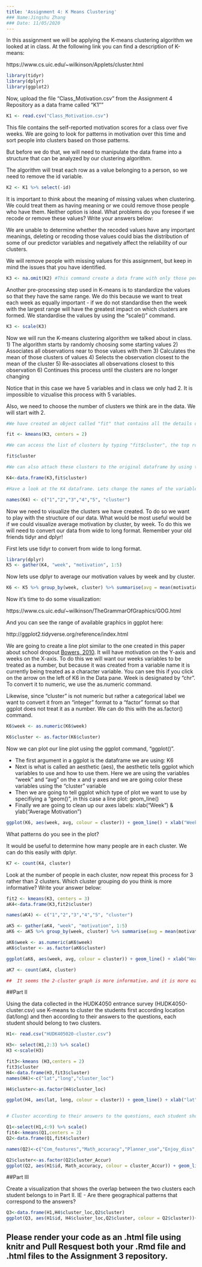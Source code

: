 ```yaml
---
title: 'Assignment 4: K Means Clustering'
### Name:Jingshu Zhang
### Date: 11/05/2020
---
```


In this assignment we will be applying the K-means clustering algorithm we looked at in class. At the following link you can find a description of K-means:

https://www.cs.uic.edu/~wilkinson/Applets/cluster.html


```r
library(tidyr)
library(dplyr)
library(ggplot2)
```

Now, upload the file "Class_Motivation.csv" from the Assignment 4 Repository as a data frame called "K1""
```r

K1 <- read.csv("Class_Motivation.csv")

```

This file contains the self-reported motivation scores for a class over five weeks. We are going to look for patterns in motivation over this time and sort people into clusters based on those patterns.

But before we do that, we will need to manipulate the data frame into a structure that can be analyzed by our clustering algorithm.

The algorithm will treat each row as a value belonging to a person, so we need to remove the id variable.

```r

K2 <- K1 %>% select(-id)

```

It is important to think about the meaning of missing values when clustering. We could treat them as having meaning or we could remove those people who have them. Neither option is ideal. What problems do you foresee if we recode or remove these values? Write your answers below:

We are unable to determine whether the recoded values have any important meanings, deleting or recoding those values could bias the distribution of some of our predictor variables and negatively affect the reliability of our clusters.

We will remove people with missing values for this assignment, but keep in mind the issues that you have identified.


```r

K3 <- na.omit(K2) #This command create a data frame with only those people with no missing values. It "omits" all rows with missing values, also known as a "listwise deletion". EG - It runs down the list deleting rows as it goes.

```

Another pre-processing step used in K-means is to standardize the values so that they have the same range. We do this because we want to treat each week as equally important - if we do not standardise then the week with the largest range will have the greatest impact on which clusters are formed. We standardise the values by using the "scale()" command.

```r

K3 <- scale(K3)

```


Now we will run the K-means clustering algorithm we talked about in class. 
1) The algorithm starts by randomly choosing some starting values 
2) Associates all observations near to those values with them
3) Calculates the mean of those clusters of values
4) Selects the observation closest to the mean of the cluster
5) Re-associates all observations closest to this observation
6) Continues this process until the clusters are no longer changing

Notice that in this case we have 5 variables and in class we only had 2. It is impossible to vizualise this process with 5 variables.

Also, we need to choose the number of clusters we think are in the data. We will start with 2.

```r

#We have created an object called "fit" that contains all the details of our clustering including which observations belong to each cluster.

fit <- kmeans(K3, centers = 2)

#We can access the list of clusters by typing "fit$cluster", the top row corresponds to the original order the rows were in. Notice we have deleted some rows.

fit$cluster

#We can also attach these clusters to the original dataframe by using the "data.frame" command to create a new data frame called K4.

K4<-data.frame(K3,fit$cluster)

#Have a look at the K4 dataframe. Lets change the names of the variables to make it more convenient with the names() command.

names(K4) <- c("1","2","3","4","5", "cluster")
```

Now we need to visualize the clusters we have created. To do so we want to play with the structure of our data. What would be most useful would be if we could visualize average motivation by cluster, by week. To do this we will need to convert our data from wide to long format. Remember your old friends tidyr and dplyr!

First lets use tidyr to convert from wide to long format.
```r
library(dplyr)
K5 <- gather(K4, "week", "motivation", 1:5)
```

Now lets use dplyr to average our motivation values by week and by cluster.

```r

K6 <- K5 %>% group_by(week, cluster) %>% summarise(avg = mean(motivation))

```

Now it's time to do some visualization: 

https://www.cs.uic.edu/~wilkinson/TheGrammarOfGraphics/GOG.html

And you can see the range of available graphics in ggplot here:

http://ggplot2.tidyverse.org/reference/index.html

We are going to create a line plot similar to the one created in this paper about school dropout [Bowers, 2010](http://pareonline.net/pdf/v15n7.pdf). It will have motivation on the Y-axis and weeks on the X-axis. To do this we will want our weeks variables to be treated as a number, but because it was created from a variable name it is currently being treated as a character variable. You can see this if you click on the arrow on the left of K6 in the Data pane. Week is designated by "chr". To convert it to numeric, we use the as.numeric command. 

Likewise, since "cluster" is not numeric but rather a categorical label we want to convert it from an "integer" format to a "factor" format so that ggplot does not treat it as a number. We can do this with the as.factor() command.

```r

K6$week <- as.numeric(K6$week)

K6$cluster <- as.factor(K6$cluster)

```

Now we can plot our line plot using the ggplot command, "ggplot()".

- The first argument in a ggplot is the dataframe we are using: K6
- Next is what is called an aesthetic (aes), the aesthetic tells ggplot which variables to use and how to use them. Here we are using the variables "week" and "avg" on the x and y axes and we are going color these variables using the "cluster" variable
- Then we are going to tell ggplot which type of plot we want to use by specifiying a "geom()", in this case a line plot: geom_line()
- Finally we are going to clean up our axes labels: xlab("Week") & ylab("Average Motivation")

```r

ggplot(K6, aes(week, avg, colour = cluster)) + geom_line() + xlab("Week") + ylab("Average Motivation")

```

What patterns do you see in the plot?



It would be useful to determine how many people are in each cluster. We can do this easily with dplyr.

```r
K7 <- count(K4, cluster)
```

Look at the number of people in each cluster, now repeat this process for 3 rather than 2 clusters. Which cluster grouping do you think is more informative? Write your answer below:


```r

fit2 <- kmeans(K3, centers = 3)
aK4<-data.frame(K3,fit2$cluster)

names(aK4) <- c("1","2","3","4","5", "cluster")

aK5 <- gather(aK4, "week", "motivation", 1:5)
aK6 <- aK5 %>% group_by(week, cluster) %>% summarise(avg = mean(motivation))

aK6$week <- as.numeric(aK6$week)
aK6$cluster <- as.factor(aK6$cluster)

ggplot(aK6, aes(week, avg, colour = cluster)) + geom_line() + xlab("Week") + ylab("Average Motivation")

aK7 <- count(aK4, cluster)

##  It seems the 2-cluster graph is more informative，and it is more easier for us to compare the correlations between the week predictor and class-motivation.
```
##Part II

Using the data collected in the HUDK4050 entrance survey (HUDK4050-cluster.csv) use K-means to cluster the students first according location (lat/long) and then according to their answers to the questions, each student should belong to two clusters.

```r
H1<- read.csv("HUDK405020-cluster.csv")

H3<- select(H1,2:3) %>% scale()
H3 <-scale(H3)

fit3<-kmeans (H3,centers = 2)
fit3$cluster
H4<-data.frame(H3,fit3$cluster)
names(H4)<-c("lat","long","cluster_loc")

H4$cluster<-as.factor(H4$cluster_loc)

ggplot(H4, aes(lat, long, colour = cluster)) + geom_line() + xlab("lat") + ylab("long")


# Cluster according to their answers to the questions, each student should belong to two clusters

Q1<-select(H1,4:9) %>% scale()
fit4<-kmeans(Q1,centers = 2)
Q2<-data.frame(Q1,fit4$cluster)

names(Q2)<-c("Com_features","Math_accuracy","Planner_use","Enjoy_diss","Enjoy_group","Meet_DDL","cluster_Accur")

Q2$cluster<-as.factor(Q2$cluster_Accur)
ggplot(Q2, aes(H1$id, Math_accuracy, colour = cluster_Accur)) + geom_line() 

```
##Part III

Create a visualization that shows the overlap between the two clusters each student belongs to in Part II. IE - Are there geographical patterns that correspond to the answers? 

```r
Q3<-data.frame(H1,H4$cluster_loc,Q2$cluster)
ggplot(Q3, aes(H1$id, H4$cluster_loc,Q2$cluster, colour = Q2$cluster))+ geom_line() 
```
## Please render your code as an .html file using knitr and Pull Resquest both your .Rmd file and .html files to the Assignment 3 repository.

